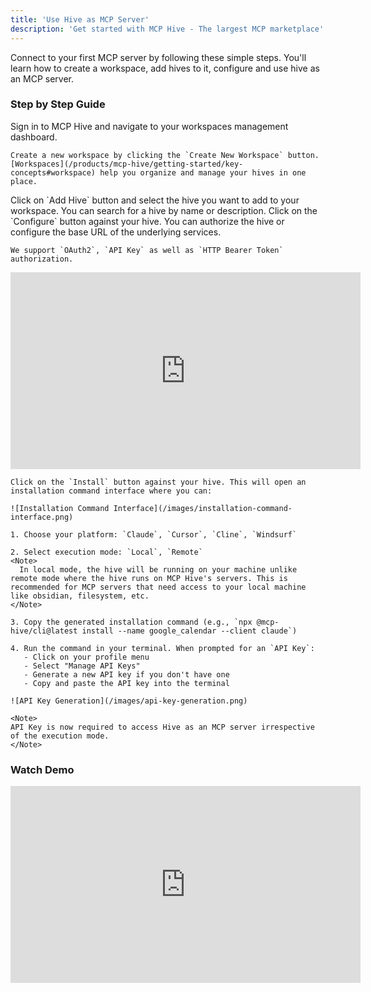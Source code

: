 ```yaml
---
title: 'Use Hive as MCP Server'
description: 'Get started with MCP Hive - The largest MCP marketplace'
---
```


Connect to your first MCP server by following these simple steps. You'll learn how to create a workspace, add hives to it, configure and use hive as an MCP server.

### Step by Step Guide
<Steps>
  <Step title="Create a Workspace">
    Sign in to MCP Hive and navigate to your workspaces management dashboard. 
    
    Create a new workspace by clicking the `Create New Workspace` button. [Workspaces](/products/mcp-hive/getting-started/key-concepts#workspace) help you organize and manage your hives in one place.
  </Step>
  
  <Step title="Add Hives">
    Click on `Add Hive` button and select the hive you want to add to your workspace. You can search for a hive by name or description.
  </Step>
  
  <Step title="Configure Authorization">
    Click on the `Configure` button against your hive. You can authorize the hive or configure the base URL of the underlying services.

    We support `OAuth2`, `API Key` as well as `HTTP Bearer Token` authorization.
  </Step>
  
  <Step title="Install as MCP Server">
    <iframe 
        width="560" 
        height="315" 
        src="https://www.youtube.com/embed/aQrkwcOemso" 
        title="Installation Flow" 
        frameborder="0" 
        allow="accelerometer; autoplay; clipboard-write; encrypted-media; gyroscope; picture-in-picture" 
        allowfullscreen>
    </iframe>

    Click on the `Install` button against your hive. This will open an installation command interface where you can:
    
    ![Installation Command Interface](/images/installation-command-interface.png)

    1. Choose your platform: `Claude`, `Cursor`, `Cline`, `Windsurf`

    2. Select execution mode: `Local`, `Remote`
    <Note>
      In local mode, the hive will be running on your machine unlike remote mode where the hive runs on MCP Hive's servers. This is recommended for MCP servers that need access to your local machine like obsidian, filesystem, etc.
    </Note>

    3. Copy the generated installation command (e.g., `npx @mcp-hive/cli@latest install --name google_calendar --client claude`)

    4. Run the command in your terminal. When prompted for an `API Key`:
       - Click on your profile menu
       - Select "Manage API Keys"
       - Generate a new API key if you don't have one
       - Copy and paste the API key into the terminal

    ![API Key Generation](/images/api-key-generation.png)

    <Note>
    API Key is now required to access Hive as an MCP server irrespective of the execution mode.
    </Note>
  </Step>
</Steps>

### Watch Demo
<iframe
  width="560"
  height="315"
  src="https://www.youtube.com/embed/pnyUEO6OjxY"
  title="MCP Hive Demo"
  frameborder="0"
  allow="accelerometer; autoplay; clipboard-write; encrypted-media; gyroscope; picture-in-picture"
  allowfullscreen
></iframe>